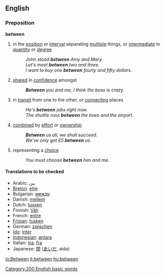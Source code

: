 ==English==

===Preposition===
'''between'''
# in the [[position]] or [[interval]] separating [[multiple]] things, or [[intermediate]] in [[quantity]] or [[degree]]
#:''John stood '''between''' Amy and Mary.''
#:''Let's meet '''between''' two and three.''
#:''I want to buy one '''between''' fourty and fifty dollars''.
# [[shared]] in [[confidence]] amongst
#:'''''Between''' you and me, I think the boss is crazy.''
# in [[transit]] from one to the other, or [[connecting]] places
#:''He's '''between''' jobs right now.''
#:''The shuttle runs '''between''' the town and the airport.''
# [[combined]] by [[effort]] or [[ownership]]
#:'' '''Between''' us all, we shall succeed.''
#:''We've only got £5 '''between''' us.''
# representing a [[choice]]
#:''You must choose '''between''' him and me.''


====Translations to be checked====
*Arabic: [[بين]]
*[[Breton]]: [[etre]]
*Bulgarian: [[между]]
*Danish: [[mellem]]
*Dutch: [[tussen]]
*Finnish: [[Väli]]
*French: [[entre]]
*[[Frisian]]: [[tusken]]
*German: [[zwischen]]
*[[Ido]]: [[inter]]
*[[Indonesian]]: [[antara]]
*Italian: [[tra]], [[fra]]
*Japanese: [[間]] ([[あいだ]], aida)

[[Category:200 English basic words]]

[[io:Between]]
[[it:between]]
[[hu:between]]